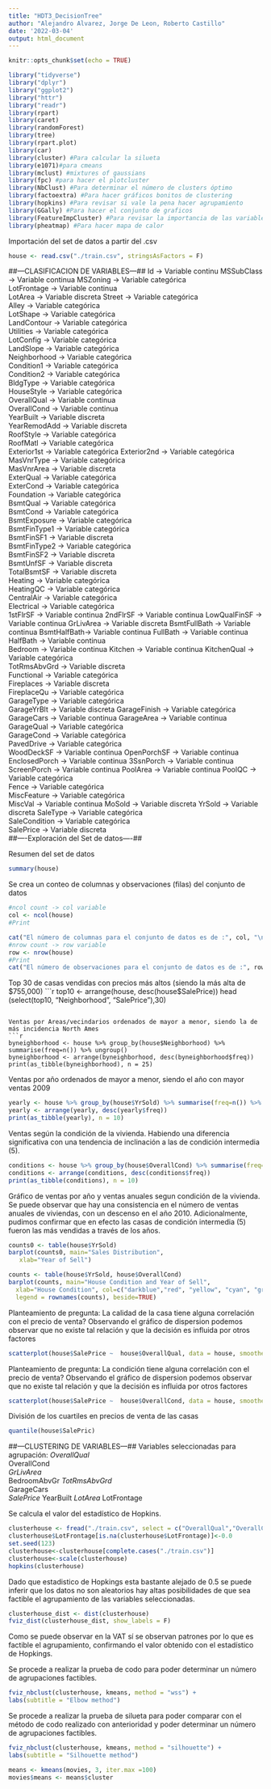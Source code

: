 ---
title: "HDT3_DecisionTree"
author: "Alejandro Alvarez, Jorge De Leon, Roberto Castillo"
date: '2022-03-04'
output: html_document
---

```{r setup, include=FALSE}
knitr::opts_chunk$set(echo = TRUE)
```

```{r message=FALSE,warning=FALSE}
library("tidyverse")
library("dplyr")
library("ggplot2")
library("httr")
library("readr")
library(rpart)
library(caret)
library(randomForest)
library(tree)
library(rpart.plot)
library(car)
library(cluster) #Para calcular la silueta
library(e1071)#para cmeans
library(mclust) #mixtures of gaussians
library(fpc) #para hacer el plotcluster
library(NbClust) #Para determinar el número de clusters óptimo
library(factoextra) #Para hacer gráficos bonitos de clustering
library(hopkins) #Para revisar si vale la pena hacer agrupamiento
library(GGally) #Para hacer el conjunto de graficos
library(FeatureImpCluster) #Para revisar la importancia de las variables en los grupos.
library(pheatmap) #Para hacer mapa de calor
```

Importación del set de datos a partir del .csv
```{r importación de base de datos}
house <- read.csv("./train.csv", stringsAsFactors = F)
```
##---CLASIFICACION DE VARIABLES---##
Id -> Variable continu
MSSubClass -> Variable continua
MSZoning -> Variable categórica   
LotFrontage -> Variable continua     
LotArea -> Variable discreta
Street -> Variable categórica        
Alley -> Variable categórica             
LotShape -> Variable categórica          
LandContour -> Variable categórica       
Utilities -> Variable categórica          
LotConfig -> Variable categórica          
LandSlope -> Variable categórica         
Neighborhood -> Variable categórica        
Condition1 -> Variable categórica         
Condition2 -> Variable categórica          
BldgType -> Variable categórica          
HouseStyle -> Variable categórica         
OverallQual -> Variable continua    
OverallCond -> Variable continua     
YearBuilt -> Variable discreta     
YearRemodAdd -> Variable discreta  
RoofStyle  -> Variable categórica           
RoofMatl -> Variable categórica          
Exterior1st -> Variable categórica 
Exterior2nd -> Variable categórica          
MasVnrType -> Variable categórica           
MasVnrArea  -> Variable discreta   
ExterQual -> Variable categórica       
ExterCond -> Variable categórica     
Foundation -> Variable categórica          
BsmtQual -> Variable categórica           
BsmtCond -> Variable categórica         
BsmtExposure -> Variable categórica       
BsmtFinType1 -> Variable categórica         
BsmtFinSF1 -> Variable discreta    
BsmtFinType2 -> Variable categórica      
BsmtFinSF2 -> Variable discreta       
BsmtUnfSF -> Variable discreta      
TotalBsmtSF -> Variable discreta      
Heating  -> Variable categórica           
HeatingQC -> Variable categórica  
CentralAir -> Variable categórica  
Electrical -> Variable categórica  
1stFlrSF -> Variable continua 
2ndFlrSF -> Variable continua
LowQualFinSF -> Variable continua 
GrLivArea -> Variable discreta
BsmtFullBath -> Variable continua 
BsmtHalfBath-> Variable continua 
FullBath -> Variable continua 
HalfBath -> Variable continua  
Bedroom -> Variable continua
Kitchen -> Variable continua 
KitchenQual -> Variable categórica  
TotRmsAbvGrd -> Variable discreta  
Functional -> Variable categórica  
Fireplaces -> Variable discreta  
FireplaceQu -> Variable categórica  
GarageType -> Variable categórica  
GarageYrBlt -> Variable discreta 
GarageFinish -> Variable categórica  
GarageCars -> Variable continua
GarageArea -> Variable continua
GarageQual -> Variable categórica  
GarageCond -> Variable categórica  
PavedDrive -> Variable categórica  
WoodDeckSF -> Variable continua
OpenPorchSF -> Variable continua
EnclosedPorch -> Variable continua
3SsnPorch -> Variable continua
ScreenPorch -> Variable continua
PoolArea -> Variable continua
PoolQC -> Variable categórica  
Fence -> Variable categórica  
MiscFeature -> Variable categórica  
MiscVal -> Variable continua
MoSold -> Variable discreta 
YrSold -> Variable discreta 
SaleType -> Variable categórica  
SaleCondition -> Variable categórica  
SalePrice -> Variable discreta  
##----Exploración del Set de datos----##

Resumen del set de datos
```{r}
summary(house)
```


Se crea un conteo de columnas y observaciones (filas) del conjunto de datos
```{r}
#ncol count -> col variable
col <- ncol(house)
#Print
```


```{r}
cat("El número de columnas para el conjunto de datos es de :", col, "\n")
#nrow count -> row variable
row <- nrow(house)
#Print
cat("El número de observaciones para el conjunto de datos es de :", row)
```

Top 30 de casas vendidas con precios más altos (siendo la más alta de $755,000)
```{r}
top10 <- arrange(house, desc(house$SalePrice))
head (select(top10, "Neighborhood", "SalePrice"),30)
```

Ventas por Areas/vecindarios ordenados de mayor a menor, siendo la de más incidencia North Ames
```{r}
byneighborhood <- house %>% group_by(house$Neighborhood) %>% summarise(freq=n()) %>% ungroup()
byneighborhood <- arrange(byneighborhood, desc(byneighborhood$freq))
print(as_tibble(byneighborhood), n = 25)
```


Ventas por año ordenados de mayor a menor, siendo el año con mayor ventas 2009
```{r}
yearly <- house %>% group_by(house$YrSold) %>% summarise(freq=n()) %>% ungroup()
yearly <- arrange(yearly, desc(yearly$freq))
print(as_tibble(yearly), n = 10)
```
Ventas según la condición de la vivienda. Habiendo una diferencia significativa con una tendencia de inclinación a las de condición intermedia (5).
```{r}
conditions <- house %>% group_by(house$OverallCond) %>% summarise(freq=n()) %>% ungroup()
conditions <- arrange(conditions, desc(conditions$freq))
print(as_tibble(conditions), n = 10)
```

Gráfico de ventas por año y ventas anuales segun condición de la vivienda. Se puede observar que hay una consistencia en el número de ventas anuales de viviendas, con un descenso en el año 2010. Adicionalmente, pudimos confirmar que en efecto las casas de condición intermedia (5) fueron las más vendidas a través de los años.
```{r}
counts0 <- table(house$YrSold)
barplot(counts0, main="Sales Distribution",
   xlab="Year of Sell")

counts <- table(house$YrSold, house$OverallCond)
barplot(counts, main="House Condition and Year of Sell",
  xlab="House Condition", col=c("darkblue","red", "yellow", "cyan", "green"),
  legend = rownames(counts), beside=TRUE)
```

Planteamiento de pregunta: La calidad de la casa tiene alguna correlación con el precio de venta?  Observando el gráfico de dispersion podemos observar que no existe tal relación y que la decisión es influida por otros factores
```{r}
scatterplot(house$SalePrice ~  house$OverallQual, data = house, smoother = FALSE, grid = FALSE, frame = FALSE)
```

Planteamiento de pregunta: La condición tiene alguna correlación con el precio de venta? Observando el gráfico de dispersion podemos observar que no existe tal relación y que la decisión es influida por otros factores
```{r}
scatterplot(house$SalePrice ~  house$OverallCond, data = house, smoother = FALSE, grid = FALSE, frame = FALSE)
```
División de los cuartiles en precios de venta de las casas
```{r}
quantile(house$SalePric)  
```

##---CLUSTERING DE VARIABLES---##
Variables seleccionadas para agrupación:
*OverallQual    
*OverallCond      
*GrLivArea     
*BedroomAbvGr
*TotRmsAbvGrd     
*GarageCars      
*SalePrice
*YearBuilt
*LotArea
*LotFrontage        


Se calcula el valor del estadístico de Hopkins.
```{r calculo del estadistico de Hopkins,  message=FALSE,warning=FALSE}
clusterhouse <- fread("./train.csv", select = c("OverallQual","OverallCond" ,"GrLivArea", "BedroomAbvGr", "TotRmsAbvGrd", "GarageCars", "SalePrice", "YearBuilt", "LotArea", "LotFrontage"))
clusterhouse$LotFrontage[is.na(clusterhouse$LotFrontage)]<-0.0
set.seed(123)
clusterhouse<-clusterhouse[complete.cases("./train.csv")]
clusterhouse<-scale(clusterhouse)
hopkins(clusterhouse)
```
Dado que estadistico de Hopkings esta bastante alejado de 0.5 se puede inferir que  los datos no son aleatorios hay altas posibilidades de que sea factible el agrupamiento de las variables seleccionadas.


```{r VAT , message=FALSE,warning=FALSE}
clusterhouse_dist <- dist(clusterhouse)
fviz_dist(clusterhouse_dist, show_labels = F)
```
Como se puede observar en la VAT sí se observan patrones por lo que es factible el agrupamiento, confirmando el valor obtenido con el estadístico de Hopkings.

Se procede a realizar la prueba de codo para poder determinar un número de agrupaciones factibles.
```{r}
fviz_nbclust(clusterhouse, kmeans, method = "wss") +
labs(subtitle = "Elbow method")
```

Se procede a realizar la prueba de silueta para poder comparar con el método de codo realizado con anterioridad y poder determinar un número de agrupaciones factibles.
```{r}
fviz_nbclust(clusterhouse, kmeans, method = "silhouette") +
labs(subtitle = "Silhouette method")
```



```{r, message=FALSE,warning=FALSE}
means <- kmeans(movies, 3, iter.max =100)
movies$means <- means$cluster
```





